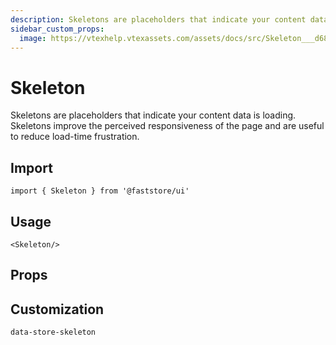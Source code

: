 ```yaml
---
description: Skeletons are placeholders that indicate your content data is loading.
sidebar_custom_props: 
  image: https://vtexhelp.vtexassets.com/assets/docs/src/Skeleton___d6880d8cefbcd15ca270a06812534d46.png
---
```



# Skeleton

Skeletons are placeholders that indicate your content data is loading. Skeletons improve the perceived responsiveness of the page and are useful to reduce load-time frustration.

## Import

```tsx
import { Skeleton } from '@faststore/ui'
```

## Usage

```tsx live
<Skeleton/>
```

## Props

<PropsSection name="Skeleton" />

## Customization

`data-store-skeleton`
